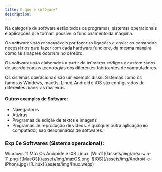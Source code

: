 ```yaml
---
title: O que é software?
description: 
---
```


Na categoria de software estão todos os programas, sistemas operacionais e aplicações que tornam possível o funcionamento da máquina.

Os softwares são responsáveis por fazer as ligações e enviar os comandos necessários para fazer com cada hardware funcione, da mesma maneira como as sinapses ocorrem no cérebro.

Os softwares são elaborados a partir de inúmeros códigos e customizados de acordo com as tecnologias dos diferentes fabricantes de computadores.

Os sistemas operacionais são um exemplo disso. Sistemas como os famosos Windows, macOs, Linux, Android e iOS são configurados de diferentes maneiras maneiras

#### Outros exemplos de Software:

- Navegadores
- Ativírus
- Programas de edição de textos e imagens
- Programas de reprodução de vídeos. e qualquer outra aplicação no computador, são denominados de softwares.


### Exp De Softwares (Sistema operacional):

<Tabs defaultValue="w11" className="pt-5 pb-1">
  <TabsList>
    <TabsTrigger value="w11">Windows 11</TabsTrigger>
    <TabsTrigger value="macos">Mac Os</TabsTrigger>
    <TabsTrigger value="android">Androide e IOS</TabsTrigger>
    <TabsTrigger value="linux">Linux</TabsTrigger>
  </TabsList>
  <TabsContent value="w11">
      ![Win11](/assets/img/area-win-11.png)
  </TabsContent>
  <TabsContent value="macos">
   ![MacOS](/assets/img/macOS.png) 
  </TabsContent>
  <TabsContent value="android">
   ![iOS](/assets/img/Android-e-iPhone.jpg)
  </TabsContent>
  <TabsContent value="linux">
    ![Linux](/assets/img/linux.webp)
  </TabsContent>
</Tabs>
 